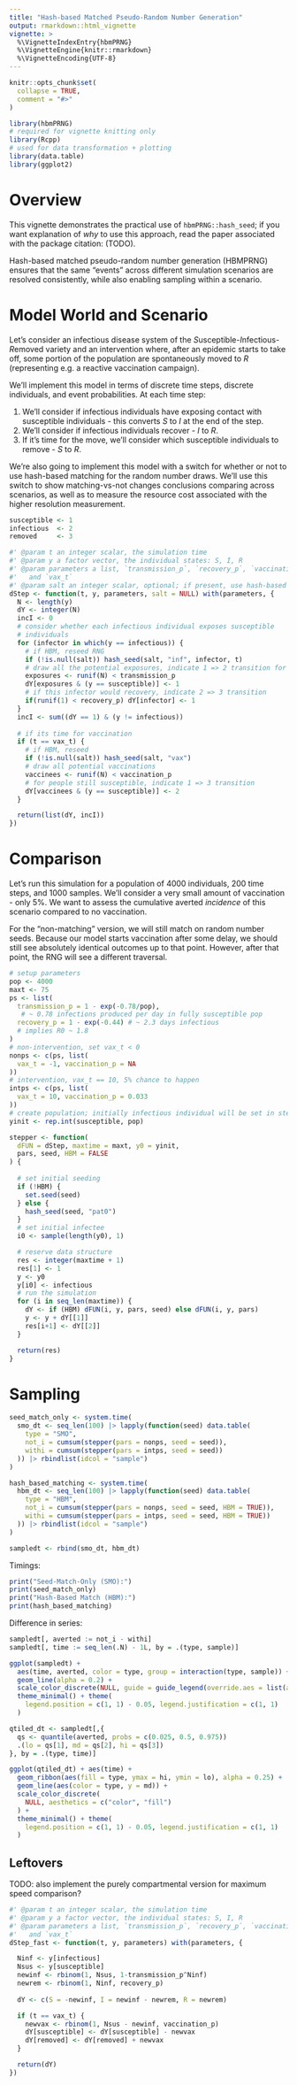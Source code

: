 ```yaml
---
title: "Hash-based Matched Pseudo-Random Number Generation"
output: rmarkdown::html_vignette
vignette: >
  %\VignetteIndexEntry{hbmPRNG}
  %\VignetteEngine{knitr::rmarkdown}
  %\VignetteEncoding{UTF-8}
---
```


```r
knitr::opts_chunk$set(
  collapse = TRUE,
  comment = "#>"
)
```

```r
library(hbmPRNG)
# required for vignette knitting only
library(Rcpp)
# used for data transformation + plotting
library(data.table)
library(ggplot2)
```

# Overview

This vignette demonstrates the practical use of `hbmPRNG::hash_seed`; if you
want explanation of *why* to use this approach, read the paper associated with
the package citation: (TODO).

Hash-based matched pseudo-random number generation (HBMPRNG) ensures that the
same "events" across different simulation scenarios are resolved consistently,
while also enabling sampling within a scenario.

# Model World and Scenario

Let's consider an infectious disease system of the *S*usceptible-*I*nfectious-
*R*emoved variety and an intervention where, after an epidemic starts to take
off, some portion of the population are spontaneously moved to *R* (representing
e.g. a reactive vaccination campaign).

We'll implement this model in terms of discrete time steps, discrete
individuals, and event probabilities. At each time step:

1. We'll consider if infectious individuals have exposing contact with
susceptible individuals - this converts *S* to *I* at the end of the step.
2. We'll consider if infectious individuals recover - *I* to *R*.
3. If it's time for the move, we'll consider which susceptible individuals to
remove - *S* to *R*.

We're also going to implement this model with a switch for whether or not to use
hash-based matching for the random number draws. We'll use this switch to show
matching-vs-not changes conclusions comparing across scenarios, as well as to
measure the resource cost associated with the higher resolution measurement.

```r
susceptible <- 1
infectious  <- 2
removed     <- 3

#' @param t an integer scalar, the simulation time
#' @param y a factor vector, the individual states: S, I, R
#' @param parameters a list, `transmission_p`, `recovery_p`, `vaccination_p`,
#'   and `vax_t`
#' @param salt an integer scalar, optional; if present, use hash-based matching
dStep <- function(t, y, parameters, salt = NULL) with(parameters, {
  N <- length(y)
  dY <- integer(N)
  incI <- 0
  # consider whether each infectious individual exposes susceptible
  # individuals
  for (infector in which(y == infectious)) {
    # if HBM, reseed RNG
    if (!is.null(salt)) hash_seed(salt, "inf", infector, t)
    # draw all the potential exposures, indicate 1 => 2 transition for infectees
    exposures <- runif(N) < transmission_p
    dY[exposures & (y == susceptible)] <- 1
    # if this infector would recovery, indicate 2 => 3 transition
    if(runif(1) < recovery_p) dY[infector] <- 1
  }
  incI <- sum((dY == 1) & (y != infectious))
  
  # if its time for vaccination
  if (t == vax_t) {
    # if HBM, reseed
    if (!is.null(salt)) hash_seed(salt, "vax")
    # draw all potential vaccinations
    vaccinees <- runif(N) < vaccination_p
    # for people still susceptible, indicate 1 => 3 transition
    dY[vaccinees & (y == susceptible)] <- 2
  }

  return(list(dY, incI))
})
```

# Comparison

Let's run this simulation for a population of 4000 individuals, 200 time steps,
and 1000 samples. We'll consider a very small amount of vaccination - only 5%.
We want to assess the cumulative averted _incidence_ of this scenario compared
to no vaccination.

For the "non-matching" version, we will still match on random number seeds.
Because our model starts vaccination after some delay, we should still see
absolutely identical outcomes up to that point. However, after that point,
the RNG will see a different traversal.

```r
# setup parameters
pop <- 4000
maxt <- 75
ps <- list(
  transmission_p = 1 - exp(-0.78/pop),
   # ~ 0.78 infections produced per day in fully susceptible pop
  recovery_p = 1 - exp(-0.44) # ~ 2.3 days infectious
  # implies R0 ~ 1.8
)
# non-intervention, set vax_t < 0
nonps <- c(ps, list(
  vax_t = -1, vaccination_p = NA
))
# intervention, vax_t == 10, 5% chance to happen
intps <- c(ps, list(
  vax_t = 10, vaccination_p = 0.033
))
# create population; initially infectious individual will be set in stepper
yinit <- rep.int(susceptible, pop)

stepper <- function(
  dFUN = dStep, maxtime = maxt, y0 = yinit,
  pars, seed, HBM = FALSE
) {
  
  # set initial seeding
  if (!HBM) { 
    set.seed(seed)
  } else {
    hash_seed(seed, "pat0")
  }
  # set initial infectee
  i0 <- sample(length(y0), 1) 

  # reserve data structure
  res <- integer(maxtime + 1)
  res[1] <- 1
  y <- y0
  y[i0] <- infectious
  # run the simulation
  for (i in seq_len(maxtime)) {
    dY <- if (HBM) dFUN(i, y, pars, seed) else dFUN(i, y, pars)
    y <- y + dY[[1]]
    res[i+1] <- dY[[2]]
  }

  return(res)
}
```

# Sampling

```r
seed_match_only <- system.time(
  smo_dt <- seq_len(100) |> lapply(function(seed) data.table(
    type = "SMO",
    not_i = cumsum(stepper(pars = nonps, seed = seed)),
    withi = cumsum(stepper(pars = intps, seed = seed))
  )) |> rbindlist(idcol = "sample")
)

hash_based_matching <- system.time(
  hbm_dt <- seq_len(100) |> lapply(function(seed) data.table(
    type = "HBM",
    not_i = cumsum(stepper(pars = nonps, seed = seed, HBM = TRUE)),
    withi = cumsum(stepper(pars = intps, seed = seed, HBM = TRUE))
  )) |> rbindlist(idcol = "sample")
)

sampledt <- rbind(smo_dt, hbm_dt)
```
Timings:

```r
print("Seed-Match-Only (SMO):")
print(seed_match_only)
print("Hash-Based Match (HBM):")
print(hash_based_matching)
```

Difference in series:

```r
sampledt[, averted := not_i - withi]
sampledt[, time := seq_len(.N) - 1L, by = .(type, sample)]

ggplot(sampledt) +
  aes(time, averted, color = type, group = interaction(type, sample)) +
  geom_line(alpha = 0.2) +
  scale_color_discrete(NULL, guide = guide_legend(override.aes = list(alpha = 1))) +
  theme_minimal() + theme(
    legend.position = c(1, 1) - 0.05, legend.justification = c(1, 1)
  )
```

```r
qtiled_dt <- sampledt[,{
  qs <- quantile(averted, probs = c(0.025, 0.5, 0.975))
  .(lo = qs[1], md = qs[2], hi = qs[3])
}, by = .(type, time)]

ggplot(qtiled_dt) + aes(time) +
  geom_ribbon(aes(fill = type, ymax = hi, ymin = lo), alpha = 0.25) +
  geom_line(aes(color = type, y = md)) +
  scale_color_discrete(
    NULL, aesthetics = c("color", "fill")
  ) +
  theme_minimal() + theme(
    legend.position = c(1, 1) - 0.05, legend.justification = c(1, 1)
  )
```

## Leftovers

TODO: also implement the purely compartmental version for maximum speed
comparison?

```r
#' @param t an integer scalar, the simulation time
#' @param y a factor vector, the individual states: S, I, R
#' @param parameters a list, `transmission_p`, `recovery_p`, `vaccination_p`,
#'   and `vax_t`
dStep_fast <- function(t, y, parameters) with(parameters, {

  Ninf <- y[infectious]
  Nsus <- y[susceptible]
  newinf <- rbinom(1, Nsus, 1-transmission_p^Ninf)
  newrem <- rbinom(1, Ninf, recovery_p)
  
  dY <- c(S = -newinf, I = newinf - newrem, R = newrem)

  if (t == vax_t) {
    newvax <- rbinom(1, Nsus - newinf, vaccination_p)
    dY[susceptible] <- dY[susceptible] - newvax
    dY[removed] <- dY[removed] + newvax
  }

  return(dY)
})
```
